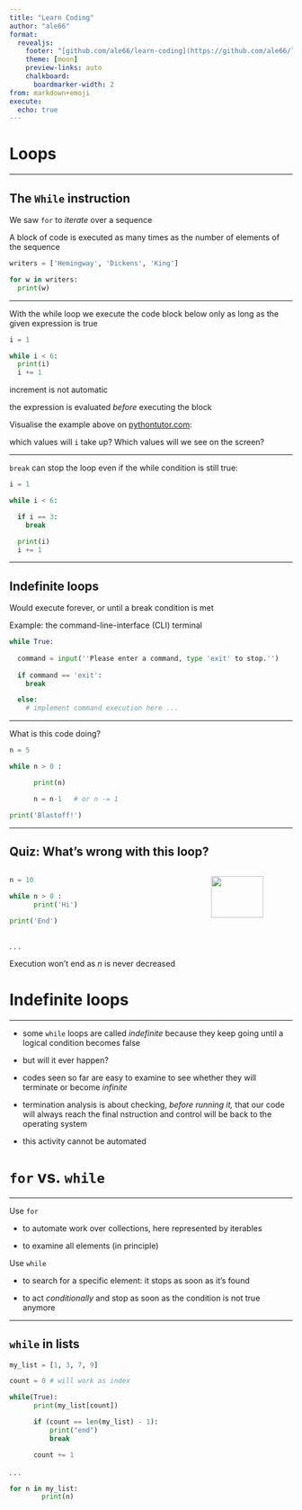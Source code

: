 ```yaml
---
title: "Learn Coding"
author: "ale66"
format: 
  revealjs:
    footer: "[github.com/ale66/learn-coding](https://github.com/ale66/learn-coding)&nbsp;&nbsp;&nbsp;"
    theme: [moon]
    preview-links: auto
    chalkboard: 
      boardmarker-width: 2
from: markdown+emoji
execute:
  echo: true
---
```


# Loops


---

## The ``While`` instruction

We saw ``for`` to *iterate* over a sequence

A block of code is executed as many times as the number of elements of the sequence

```python
writers = ['Hemingway', 'Dickens', 'King']

for w in writers:
  print(w)
```


---

With the while loop we execute the code block below 
only as long as the given expression is true

```python
i = 1

while i < 6:
  print(i)
  i += 1
``` 

increment is not automatic

the expression is evaluated *before* executing the block

Visualise the example above on [pythontutor.com](https://pythontutor.com/): 

which values will `i` take up? Which values will we see on the screen?


---


`break` can stop the loop even if the while condition is still true:

```python
i = 1

while i < 6:

  if i == 3:
    break

  print(i)
  i += 1
``` 

---

## Indefinite loops

Would execute forever, or until a break condition is met

Example: the command-line-interface (CLI) terminal

```python
while True:
  
  command = input(''Please enter a command, type 'exit' to stop.'')
  
  if command == 'exit':
    break

  else:
    # implement command execution here ...
``` 


---

What is this code doing?

```python
n = 5

while n > 0 :

      print(n)

      n = n-1   # or n -= 1

print('Blastoff!')
```

---

## Quiz: What's wrong with this loop?


:::: {.columns}

::: {.column width="70%"}
```python
n = 10

while n > 0 :
      print('Hi')

print('End')
```
:::

::: {.column width="30%"}
![](./imgs/timer.gif){width=80%}
:::

::::

. . .

Execution won't end as $n$ is never decreased


# Indefinite loops

---

- some `while` loops are called *indefinite* because they keep going until a logical condition becomes false

- but will it ever happen?
  
- codes seen so far are easy to examine to see whether they will terminate or become  *infinite*

- termination analysis is about checking, *before running it,* that our code will always reach the final nstruction and control will be back to the operating system

- this activity cannot be automated


# `for` vs. `while`

---

Use `for` 

- to automate work over collections, here represented by iterables 

- to examine all elements (in principle)

Use `while` 

- to search for a specific element: it stops as soon as it's found

- to act *conditionally* and stop as soon as the condition is not true anymore


---

## `while` in lists

```python
my_list = [1, 3, 7, 9]

count = 0 # will work as index

while(True):
      print(my_list[count])

      if (count == len(my_list) - 1):
          print("end")
          break

      count += 1
```

. . .

```python
for n in my_list:
        print(n)
```

